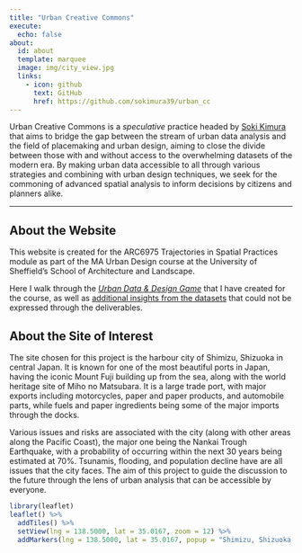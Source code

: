```yaml
---
title: "Urban Creative Commons"
execute:
  echo: false
about:
  id: about
  template: marquee
  image: img/city_view.jpg
  links:
    - icon: github
      text: GitHub
      href: https://github.com/sokimura39/urban_cc
---
```


:::{#about}

Urban Creative Commons is a *speculative* practice headed by [Soki Kimura](https://sokimura39.github.io/) that aims to bridge the gap between the stream of urban data analysis and the field of placemaking and urban design, aiming to close the divide between those with and without access to the overwhelming datasets of the modern era.
By making urban data accessible to all through various strategies and combining with urban design techniques, we seek for the commoning of advanced spatial analysis to inform decisions by citizens and planners alike. 

:::

---

## About the Website

This website is created for the ARC6975 Trajectories in Spatial Practices module as part of the MA Urban Design course at the University of Sheffield's School of Architecture and Landscape. 

Here I walk through the [*Urban Data & Design Game*](game.qmd) that I have created for the course, as well as [additional insights from the datasets](data.qmd) that could not be expressed through the deliverables.

## About the Site of Interest

The site chosen for this project is the harbour city of Shimizu, Shizuoka in central Japan. It is known for one of the most beautiful ports in Japan, having the iconic Mount Fuji building up from the sea, along with the world heritage site of Miho no Matsubara. It is a large trade port, with major exports including motorcycles, paper and paper products, and automobile parts, while fuels and paper ingredients being some of the major imports through the docks.

Various issues and risks are associated with the city (along with other areas along the Pacific Coast), the major one being the Nankai Trough Earthquake, with a probability of occurring within the next 30 years being estimated at 70%. Tsunamis, flooding, and population decline have are all issues that the city faces. The aim of this project to guide the discussion to the future through the lens of urban analysis that can be accessible by everyone.

```r
library(leaflet)
leaflet() %>%
  addTiles() %>%
  setView(lng = 138.5000, lat = 35.0167, zoom = 12) %>%
  addMarkers(lng = 138.5000, lat = 35.0167, popup = "Shimizu, Shizuoka, Japan")
```


